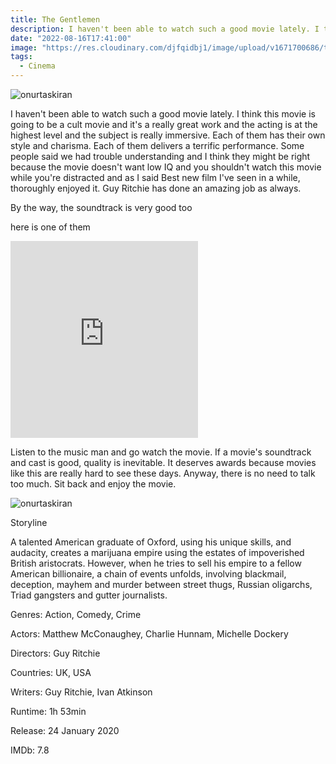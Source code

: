 ```yaml
---
title: The Gentlemen
description: I haven't been able to watch such a good movie lately. I think this movie is going to be a cult movie and it's a really great work and the acting is at the highest level
date: "2022-08-16T17:41:00"
image: "https://res.cloudinary.com/djfqidbj1/image/upload/v1671700686/t6wk9z1xosyyvrt1rmuf.jpg"
tags:
  - Cinema
---
```



<img className="w-full rounded-xl" src="https://res.cloudinary.com/djfqidbj1/image/upload/v1671700686/t6wk9z1xosyyvrt1rmuf.jpg" alt="onurtaskiran" />

I haven't been able to watch such a good movie lately. I think this movie is going to be a cult movie and it's a really great work and the acting is at the highest level and the subject is really immersive. Each of them has their own style and charisma.  Each of them delivers a terrific performance. Some people said we had trouble understanding and I think they might be right because the movie doesn't want low IQ and you shouldn't watch this movie while you're distracted and as I said Best new film I've seen in a while, thoroughly enjoyed it. Guy Ritchie has done an amazing job as always.

By the way, the soundtrack is very good too

here is one of them

<iframe className="w-full" height="315" src="https://www.youtube-nocookie.com/embed/-CxGR7pSODU" frameborder="0" allow="accelerometer; autoplay; encrypted-media; gyroscope; picture-in-picture" allowfullscreen></iframe>

Listen to the music man and go watch the movie. If a movie's soundtrack and cast is good, quality is inevitable. It deserves awards because movies like this are really hard to see these days. Anyway, there is no need to talk too much. Sit back and enjoy the movie.

<img className="w-full rounded-xl" src="https://res.cloudinary.com/djfqidbj1/image/upload/v1704645594/icvfxt66kevzd3pv099j.jpg" alt="onurtaskiran" />

Storyline

A talented American graduate of Oxford, using his unique skills, and audacity, creates a marijuana empire using the estates of impoverished British aristocrats. However, when he tries to sell his empire to a fellow American billionaire, a chain of events unfolds, involving blackmail, deception, mayhem and murder between street thugs, Russian oligarchs, Triad gangsters and gutter journalists.

 

Genres:  Action, Comedy, Crime

Actors:  Matthew McConaughey, Charlie Hunnam, Michelle Dockery

Directors:  Guy Ritchie

Countries:  UK, USA

Writers:  Guy Ritchie, Ivan Atkinson

Runtime: 1h 53min

Release: 24 January 2020

IMDb: 7.8
